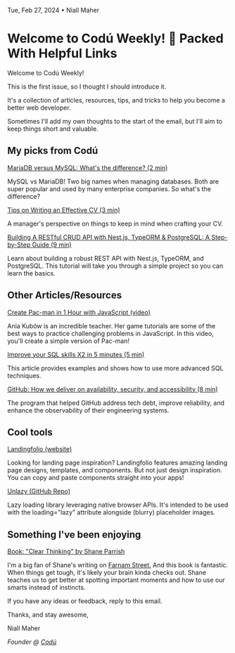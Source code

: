 Tue, Feb 27, 2024 • Niall Maher

# Welcome to Codú Weekly! 🎉 Packed With Helpful Links

Welcome to Codú Weekly!

This is the first issue, so I thought I should introduce it.

It's a collection of articles, resources, tips, and tricks to help you become a better web developer.

Sometimes I'll add my own thoughts to the start of the email, but I'll aim to keep things short and valuable.

## My picks from Codú

[MariaDB versus MySQL: What's the difference? (2 min)](https://www.codu.co/articles/mariadb-versus-mysql-what-s-the-difference-jhw6iahl)

MySQL vs MariaDB! Two big names when managing databases. Both are super popular and used by many enterprise companies. So what's the difference?

[Tips on Writing an Effective CV (3 min)](https://www.codu.co/articles/tips-on-writing-an-effective-cv-poown1q6)

A manager's perspective on things to keep in mind when crafting your CV.

[Building A RESTful CRUD API with Nest.js, TypeORM & PostgreSQL: A Step-by-Step Guide (9 min)](https://www.codu.co/articles/building-a-restful-crud-api-with-nest-js-typeorm-postgresql-a-step-by-step-guide-rzll4qqt)

Learn about building a robust REST API with Nest.js, TypeORM, and PostgreSQL. This tutorial will take you through a simple project so you can learn the basics.

## Other Articles/Resources

[Create Pac-man in 1 Hour with JavaScript (video)](https://www.youtube.com/watch?v=q2ViNbRwr5U)

Ania Kubów is an incredible teacher. Her game tutorials are some of the best ways to practice challenging problems in JavaScript. In this video, you'll create a simple version of Pac-man!

[Improve your SQL skills X2 in 5 minutes (5 min)](https://zaidesanton.substack.com/p/the-most-underrated-skill-sql-for?ref=coduweekly)

This article provides examples and shows how to use more advanced SQL techniques.

[GitHub: How we deliver on availability, security, and accessibility (8 min)](https://github.blog/2024-02-08-githubs-engineering-fundamentals-program-how-we-deliver-on-availability-security-and-accessibility/)

The program that helped GitHub address tech debt, improve reliability, and enhance the observability of their engineering systems.

## Cool tools

[Landingfolio (website)](https://www.landingfolio.com/)

Looking for landing page inspiration? Landingfolio features amazing landing page designs, templates, and components. But not just design inspiration. You can copy and paste components straight into your apps!

[Unlazy (GitHub Repo)](https://github.com/johannschopplich/unlazy)

Lazy loading library leveraging native browser APIs. It's intended to be used with the loading="lazy" attribute alongside (blurry) placeholder images.

## Something I've been enjoying

[Book: "Clear Thinking" by Shane Parrish](https://amzn.to/3UTpIcI)

I'm a big fan of Shane's writing on [Farnam Street.](https://fs.blog/) And this book is fantastic. When things get tough, it's likely your brain kinda checks out. Shane teaches us to get better at spotting important moments and how to use our smarts instead of instincts.

If you have any ideas or feedback, reply to this email.

Thanks, and stay awesome,

Niall Maher

_Founder @ [Codú](https://www.codu.co/?ref=newsletter)_
